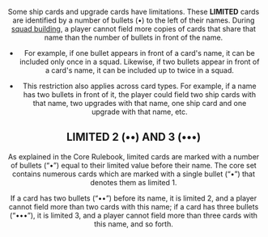 <Header title="limited"/>

Some ship cards and upgrade cards have limitations. These **LIMITED** cards are
identified by a number of bullets (•) to the left of their names. During [squad building](/article/Squad_Bulding), 
a player cannot field more copies of cards that share that name than
the number of bullets in front of the name.

* For example, if one bullet appears in front of a card's name, it can be
included only once in a squad. Likewise, if two bullets appear in front of a
card's name, it can be included up to twice in a squad.

* This restriction also applies across card types. For example, if a name
has two bullets in front of it, the player could field two ship cards with
that name, two upgrades with that name, one ship card and one upgrade
with that name, etc.

## LIMITED 2 (••) AND 3 (•••)

As explained in the Core Rulebook, limited cards are marked with a number
of bullets (“•”) equal to their limited value before their name. The core set
contains numerous cards which are marked with a single bullet (“•”) that
denotes them as limited 1.

If a card has two bullets (“••”) before its name, it is limited 2, and a player
cannot field more than two cards with this name; if a card has three bullets
(“•••”), it is limited 3, and a player cannot field more than three cards with
this name, and so forth.